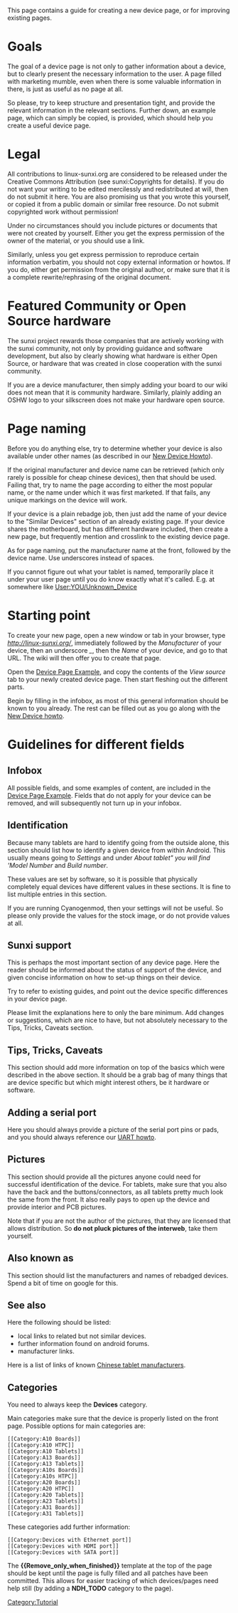 This page contains a guide for creating a new device page, or for improving existing pages.

=Goals=

The goal of a device page is not only to gather information about a device, but to clearly present the necessary information to the user. A page filled with marketing mumble, even when there is some valuable information in there, is just as useful as no page at all.

So please, try to keep structure and presentation tight, and provide the relevant information in the relevant sections. Further down, an example page, which can simply be copied, is provided, which should help you create a useful device page.

=Legal=

All contributions to linux-sunxi.org are considered to be released under the Creative Commons Attribution (see sunxi:Copyrights for details). If you do not want your writing to be edited mercilessly and redistributed at will, then do not submit it here.
You are also promising us that you wrote this yourself, or copied it from a public domain or similar free resource. Do not submit copyrighted work without permission!

Under no circumstances should you include pictures or documents that were not created by yourself. Either you get the express permission of the owner of the material, or you should use a link.

Similarly, unless you get express permission to reproduce certain information verbatim, you should not copy external information or howtos. If you do, either get permission from the original author, or make sure that it is a complete rewrite/rephrasing of the original document.

=Featured Community or Open Source hardware=

The sunxi project rewards those companies that are actively working with the sunxi community, not only by providing guidance and software development, but also by clearly showing what hardware is either Open Source, or hardware that was created in close cooperation with the sunxi community.

If you are a device manufacturer, then simply adding your board to our wiki does not mean that it is community hardware. Similarly, plainly adding an OSHW logo to your silkscreen does not make your hardware open source.

=Page naming=

Before you do anything else, try to determine whether your device is also available under other names (as described in our [[New_Device_howto|New Device Howto]]).

If the original manufacturer and device name can be retrieved (which only rarely is possible for cheap chinese devices), then that should be used. Failing that, try to name the page according to either the most popular name, or the name under which it was first marketed. If that fails, any unique markings on the device will work.

If your device is a plain rebadge job, then just add the name of your device to the "Similar Devices" section of an already existing page. If your device shares the motherboard, but has different hardware included, then create a new page, but frequently mention and crosslink to the existing device page.

As for page naming, put the manufacturer name at the front, followed by the device name. Use underscores instead of spaces.

If you cannot figure out what your tablet is named, temporarily place it under your user page until you do know exactly what it's called. E.g. at somewhere like [[User:YOU/Unknown_Device]]

=Starting point=

To create your new page, open a new window or tab in your browser, type ''http://linux-sunxi.org/'', immediately followed by the ''Manufacturer'' of your device, then an underscore ''_'', then the ''Name'' of your device, and go to that URL. The wiki will then offer you to create that page.

Open the [[Device_Page_example|Device Page Example]], and copy the contents of the ''View source'' tab to your newly created device page. Then start fleshing out the different parts.

Begin by filling in the infobox, as most of this general information should be known to you already. The rest can be filled out as you go along with the [[New Device howto]].

=Guidelines for different fields=
==Infobox==

All possible fields, and some examples of content, are included in the [[Device_Page_example|Device Page Example]]. Fields that do not apply for your device can be removed, and will subsequently not turn up in your infobox.

== Identification ==

Because many tablets are hard to identify going from the outside alone, this section should list how to identify a given device from within Android. This usually means going to ''Settings'' and under ''About tablet" you will find 'Model Number'' and ''Build number''.

These values are set by software, so it is possible that physically completely equal devices have different values in these sections. It is fine to list multiple entries in this section.

If you are running Cyanogenmod, then your settings will not be useful. So please only provide the values for the stock image, or do not provide values at all.

==Sunxi support==

This is perhaps the most important section of any device page. Here the reader should be informed about the status of support of the device, and given concise information on how to set-up things on their device.

Try to refer to existing guides, and point out the device specific differences in your device page.

Please limit the explanations here to only the bare minimum. Add changes or suggestions, which are nice to have, but not absolutely necessary to the Tips, Tricks, Caveats section.

== Tips, Tricks, Caveats ==

This section should add more information on top of the basics which were described in the above section. It should be a grab bag of many things that are device specific but which might interest others, be it hardware or software.

==Adding a serial port==

Here you should always provide a picture of the serial port pins or pads, and you should always reference our [[UART|UART howto]].

==Pictures==

This section should provide all the pictures anyone could need for successful identification of the device. For tablets, make sure that you also have the back and the buttons/connectors, as all tablets pretty much look the same from the front. It also really pays to open up the device and provide interior and PCB pictures.

Note that if you are not the author of the pictures, that they are licensed that allows distribution. So '''do not pluck pictures of the interweb''', take them yourself.

==Also known as==

This section should list the manufacturers and names of rebadged devices. Spend a bit of time on google for this.

== See also ==

Here the following should be listed:
* local links to related but not similar devices.
* further information found on android forums.
* manufacturer links.

Here is a list of links of known [[Chinese_Companies| Chinese tablet manufacturers]].

==Categories==

You need to always keep the '''Devices''' category.

Main categories make sure that the device is properly listed on the front page. Possible options for main categories are:
<pre>
[[Category:A10 Boards]]
[[Category:A10 HTPC]]
[[Category:A10 Tablets]]
[[Category:A13 Boards]]
[[Category:A13 Tablets]]
[[Category:A10s Boards]]
[[Category:A10s HTPC]]
[[Category:A20 Boards]]
[[Category:A20 HTPC]]
[[Category:A20 Tablets]]
[[Category:A23 Tablets]]
[[Category:A31 Boards]]
[[Category:A31 Tablets]]
</pre>

These categories add further information:
<pre>
[[Category:Devices with Ethernet port]]
[[Category:Devices with HDMI port‏‎]]
[[Category:Devices with SATA port]]
</pre>

The '''<nowiki>{{Remove_only_when_finished}}</nowiki>''' template at the top of the page should be kept until the page is fully filled and all patches have been committed. This allows for easier tracking of which devices/pages need help still (by adding a '''NDH_TODO''' category to the page).

[[Category:Tutorial]]

